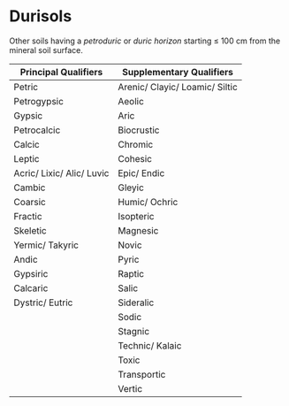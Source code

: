 # Durisols {#key-durisols .unnumbered}

::: grid
::: g-col-4
Other soils having a *petroduric* or *duric horizon* starting ≤ 100 cm from the mineral soil surface.
:::

::: g-col-8
| Principal Qualifiers      | Supplementary Qualifiers       |
|---------------------------|--------------------------------|
| Petric                    | Arenic/ Clayic/ Loamic/ Siltic |
| Petrogypsic               | Aeolic                         |
| Gypsic                    | Aric                           |
| Petrocalcic               | Biocrustic                     |
| Calcic                    | Chromic                        |
| Leptic                    | Cohesic                        |
| Acric/ Lixic/ Alic/ Luvic | Epic/ Endic                    |
| Cambic                    | Gleyic                         |
| Coarsic                   | Humic/ Ochric                  |
| Fractic                   | Isopteric                      |
| Skeletic                  | Magnesic                       |
| Yermic/ Takyric           | Novic                          |
| Andic                     | Pyric                          |
| Gypsiric                  | Raptic                         |
| Calcaric                  | Salic                          |
| Dystric/ Eutric           | Sideralic                      |
|                           | Sodic                          |
|                           | Stagnic                        |
|                           | Technic/ Kalaic                |
|                           | Toxic                          |
|                           | Transportic                    |
|                           | Vertic                         |
:::
:::

